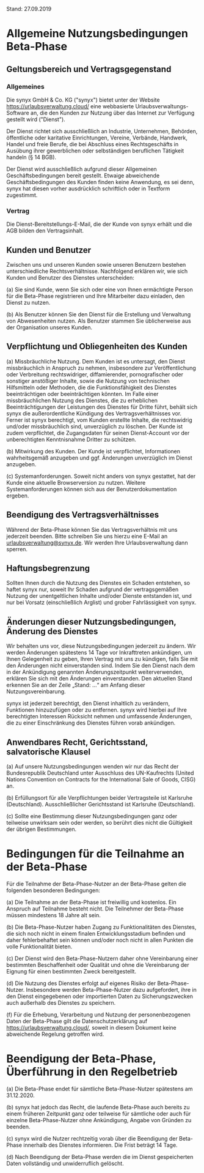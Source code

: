 Stand: 27.09.2019

# Allgemeine Nutzungsbedingungen Beta-Phase

## Geltungsbereich und Vertragsgegenstand

### Allgemeines

Die synyx GmbH & Co. KG ("synyx") bietet unter der Website https://urlaubsverwaltung.cloud/ eine webbasierte Urlaubsverwaltungs-Software an, die den Kunden zur Nutzung über das Internet zur Verfügung gestellt wird ("Dienst").

Der Dienst richtet sich ausschließlich an Industrie, Unternehmen, Behörden, öffentliche oder karitative Einrichtungen, Vereine, Verbände, Handwerk, Handel und freie Berufe, die bei Abschluss eines Rechtsgeschäfts in Ausübung ihrer gewerblichen oder selbständigen beruflichen Tätigkeit handeln (§ 14 BGB).

Der Dienst wird ausschließlich aufgrund dieser Allgemeinen Geschäftsbedingungen bereit gestellt. Etwaige abweichende Geschäftsbedingungen des Kunden finden keine Anwendung, es sei denn, synyx hat diesen vorher ausdrücklich schriftlich oder in Textform zugestimmt.

### Vertrag

Die Dienst-Bereitstellungs-E-Mail, die der Kunde von synyx erhält und die AGB bilden den Vertragsinhalt.

## Kunden und Benutzer

Zwischen uns und unseren Kunden sowie unseren Benutzern bestehen unterschiedliche Rechtsverhältnisse. Nachfolgend erklären wir, wie sich Kunden und Benutzer des Dienstes unterscheiden:

(a) Sie sind Kunde, wenn Sie sich oder eine von Ihnen ermächtigte Person für die Beta-Phase registrieren und Ihre Mitarbeiter dazu einladen, den Dienst zu nutzen.

(b) Als Benutzer können Sie den Dienst für die Erstellung und Verwaltung von Abwesenheiten nutzen. Als Benutzer stammen Sie üblicherweise aus der Organisation unseres Kunden.

## Verpflichtung und Obliegenheiten des Kunden

(a) Missbräuchliche Nutzung. Dem Kunden ist es untersagt, den Dienst missbräuchlich in Anspruch zu nehmen, insbesondere zur Veröffentlichung oder Verbreitung rechtswidriger, diffamierender, pornografischer oder sonstiger anstößiger Inhalte, sowie die Nutzung von technischen Hilfsmitteln oder Methoden, die die Funktionsfähigkeit des Dienstes beeinträchtigen oder beeinträchtigen könnten. Im Falle einer missbräuchlichen Nutzung des Dienstes, die zu erheblichen Beeinträchtigungen der Leistungen des Dienstes für Dritte führt, behält sich synyx die außerordentliche Kündigung des Vertragsverhältnisses vor. Ferner ist synyx berechtigt, vom Kunden erstellte Inhalte, die rechtswidrig und/oder missbräuchlich sind, unverzüglich zu löschen. Der Kunde ist zudem verpflichtet, die Zugangsdaten für seinen Dienst-Account vor der unberechtigten Kenntnisnahme Dritter zu schützen.

(b) Mitwirkung des Kunden. Der Kunde ist verpflichtet, Informationen wahrheitsgemäß anzugeben und ggf. Änderungen unverzüglich im Dienst anzugeben.

(c) Systemanforderungen. Soweit nicht anders von synyx gestattet, hat der Kunde eine aktuelle Browserversion zu nutzen. Weitere Systemanforderungen können sich aus der Benutzerdokumentation ergeben.


## Beendigung des Vertragsverhältnisses

Während der Beta-Phase können Sie das Vertragsverhältnis mit uns jederzeit beenden. Bitte schreiben Sie uns hierzu eine E-Mail an urlaubsverwaltung@synyx.de. Wir werden Ihre Urlaubsverwaltung dann sperren.


## Haftungsbegrenzung

Sollten Ihnen durch die Nutzung des Dienstes ein Schaden entstehen, so haftet synyx nur, soweit Ihr Schaden aufgrund der vertragsgemäßen Nutzung der unentgeltlichen Inhalte und/oder Dienste entstanden ist, und nur bei Vorsatz (einschließlich Arglist) und grober Fahrlässigkeit von synyx.


## Änderungen dieser Nutzungsbedingungen, Änderung des Dienstes

Wir behalten uns vor, diese Nutzungsbedingungen jederzeit zu ändern. Wir werden Änderungen spätestens 14 Tage vor Inkrafttreten ankündigen, um Ihnen Gelegenheit zu geben, Ihren Vertrag mit uns zu kündigen, falls Sie mit den Änderungen nicht einverstanden sind. Indem Sie den Dienst nach dem in der Ankündigung genannten Änderungszeitpunkt weiterverwenden, erklären Sie sich mit den Änderungen einverstanden. Den aktuellen Stand erkennen Sie an der Zeile „Stand: …“ am Anfang dieser Nutzungsvereinbarung.

synyx ist jederzeit berechtigt, den Dienst inhaltlich zu verändern, Funktionen hinzuzufügen oder zu entfernen. synyx wird hierbei auf Ihre berechtigten Interessen Rücksicht nehmen und umfassende Änderungen, die zu einer Einschränkung des Dienstes führen vorab ankündigen.


## Anwendbares Recht, Gerichtsstand, salvatorische Klausel

(a) Auf unsere Nutzungsbedingungen wenden wir nur das Recht der Bundesrepublik Deutschland unter Ausschluss des UN-Kaufrechts (United Nations Convention on Contracts for the International Sale of Goods, CISG) an.

(b) Erfüllungsort für alle Verpflichtungen beider Vertragsteile ist Karlsruhe (Deutschland). Ausschließlicher Gerichtsstand ist Karlsruhe (Deutschland).

(c) Sollte eine Bestimmung dieser Nutzungsbedingungen ganz oder teilweise unwirksam sein oder werden, so berührt dies nicht die Gültigkeit der übrigen Bestimmungen.


# Bedingungen für die Teilnahme an der Beta-Phase

Für die Teilnahme der Beta-Phase-Nutzer an der Beta-Phase gelten die folgenden besonderen Bedingungen:

(a) Die Teilnahme an der Beta-Phase ist freiwillig und kostenlos. Ein Anspruch auf Teilnahme besteht nicht. Die Teilnehmer der Beta-Phase müssen mindestens 18 Jahre alt sein.

(b) Die Beta-Phase-Nutzer haben Zugang zu Funktionalitäten des Dienstes, die sich noch nicht in einem finalen Entwicklungsstadium befinden und daher fehlerbehaftet sein können und/oder noch nicht in allen Punkten die volle Funktionalität bieten.

(c) Der Dienst wird den Beta-Phase-Nutzern daher ohne Vereinbarung einer bestimmten Beschaffenheit oder Qualität und ohne die Vereinbarung der Eignung für einen bestimmten Zweck bereitgestellt.

(d) Die Nutzung des Dienstes erfolgt auf eigenes Risiko der Beta-Phase-Nutzer. Insbesondere werden Beta-Phase-Nutzer dazu aufgefordert, ihre in den Dienst eingegebenen oder importierten Daten zu Sicherungszwecken auch außerhalb des Dienstes zu speichern.

(f) Für die Erhebung, Verarbeitung und Nutzung der personenbezogenen Daten der Beta-Phase gilt die Datenschutzerklärung auf https://urlaubsverwaltung.cloud/, soweit in diesem Dokument keine abweichende Regelung getroffen wird.


# Beendigung der Beta-Phase, Überführung in den Regelbetrieb

(a) Die Beta-Phase endet für sämtliche Beta-Phase-Nutzer spätestens am 31.12.2020.

(b) synyx hat jedoch das Recht, die laufende Beta-Phase auch bereits zu einem früheren Zeitpunkt ganz oder teilweise für sämtliche oder auch für einzelne Beta-Phase-Nutzer ohne Ankündigung, Angabe von Gründen zu beenden.

(c) synyx wird die Nutzer rechtzeitig vorab über die Beendigung der Beta-Phase innerhalb des Dienstes informieren. Die Frist beträgt 14 Tage.

(d) Nach Beendigung der Beta-Phase werden die im Dienst gespeicherten Daten vollständig und unwiderruflich gelöscht.
